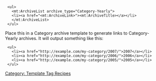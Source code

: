 [[Category: Template Tag Recipes]]

<pre>
 <ul>
   <mt:ArchiveList archive_type="Category-Yearly">
   <li><a href="<mt:ArchiveLink>"><mt:ArchiveTitle></a></li>
   </mt:ArchiveList>
 </ul>
</pre>

Place this in a Category archive template to generate links to Category-Yearly archives. It will output something like this:

<pre>
 <ul>
   <li><a href="http://example.com/my-category/2007/">2007</a></li>
   <li><a href="http://example.com/my-category/2006/">2006</a></li>
   <li><a href="http://example.com/my-category/2005/">2005</a></li>
 </ul>
</pre>